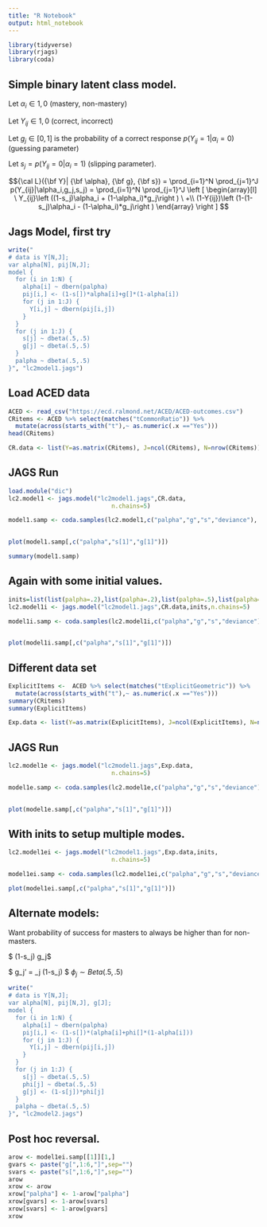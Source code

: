 ```yaml
---
title: "R Notebook"
output: html_notebook
---
```


```r
library(tidyverse)
library(rjags)
library(coda)
```

## Simple binary latent class model.

Let $\alpha_i \in {1,0}$ (mastery, non-mastery)

Let $Y_{ij} \in {1,0}$ (correct, incorrect)

Let $g_j \in [0,1]$ is the probability of a correct response $p(Y_{ij}=1|\alpha_i=0)$ (guessing parameter)

Let $s_j = p(Y_{ij}=0|\alpha_i=1)$ (slipping parameter).

$${\cal L}({\bf Y}| {\bf \alpha}, {\bf g}, {\bf s}) =
  \prod_{i=1}^N \prod_{j=1}^J p(Y_{ij}|\alpha_i,g_j,s_j) = 
  \prod_{i=1}^N \prod_{j=1}^J \left [
  \begin{array}[l]
  \ Y_{ij}\left ((1-s_j)\alpha_i + (1-\alpha_i)*g_j\right ) \ +\\
  (1-Y{ij})\left (1-(1-s_j)\alpha_i - (1-\alpha_i)*g_j\right )
  \end{array}
  \right ]
$$

## Jags Model, first try

```r
write("
# data is Y[N,J];
var alpha[N], pij[N,J];  
model {
  for (i in 1:N) {
    alpha[i] ~ dbern(palpha)
    pij[i,] <- (1-s[])*alpha[i]+g[]*(1-alpha[i])
    for (j in 1:J) {
      Y[i,j] ~ dbern(pij[i,j])
    }
  }
  for (j in 1:J) {
    s[j] ~ dbeta(.5,.5)
    g[j] ~ dbeta(.5,.5)
  }
  palpha ~ dbeta(.5,.5)
}", "lc2model1.jags")
```

## Load ACED data

```r
ACED <- read_csv("https://ecd.ralmond.net/ACED/ACED-outcomes.csv")
CRitems <- ACED %>% select(matches("tCommonRatio")) %>% 
  mutate(across(starts_with("t"),~ as.numeric(.x =="Yes")))
head(CRitems)
```

```r
CR.data <- list(Y=as.matrix(CRitems), J=ncol(CRitems), N=nrow(CRitems))
```

## JAGS Run

```r
load.module("dic")
lc2.model1 <- jags.model("lc2model1.jags",CR.data,
                             n.chains=5)
```

```r
model1.samp <- coda.samples(lc2.model1,c("palpha","g","s","deviance"), 2000)
                            
```

```r
plot(model1.samp[,c("palpha","s[1]","g[1]")])
```

```r
summary(model1.samp)
```

## Again with some initial values.

```r
inits=list(list(palpha=.2),list(palpha=.2),list(palpha=.5),list(palpha=.8),list(palpha=.8))
lc2.model1i <- jags.model("lc2model1.jags",CR.data,inits,n.chains=5)
```

```r
model1i.samp <- coda.samples(lc2.model1i,c("palpha","g","s","deviance"), 2000)
                            
```

```r
plot(model1i.samp[,c("palpha","s[1]","g[1]")])
```

## Different data set

```r
ExplicitItems <-  ACED %>% select(matches("tExplicitGeometric")) %>% 
  mutate(across(starts_with("t"),~ as.numeric(.x =="Yes")))
summary(CRitems)
summary(ExplicitItems)
```

```r
Exp.data <- list(Y=as.matrix(ExplicitItems), J=ncol(ExplicitItems), N=nrow(ExplicitItems))
```

## JAGS Run

```r
lc2.model1e <- jags.model("lc2model1.jags",Exp.data,
                             n.chains=5)
```

```r
model1e.samp <- coda.samples(lc2.model1e,c("palpha","g","s","deviance"), 2000)
                            
```

```r
plot(model1e.samp[,c("palpha","s[1]","g[1]")])
```

## With inits to setup multiple modes.

```r
lc2.model1ei <- jags.model("lc2model1.jags",Exp.data,inits,
                             n.chains=5)
```

```r
model1ei.samp <- coda.samples(lc2.model1ei,c("palpha","g","s","deviance"), 2000)
```
```r
plot(model1ei.samp[,c("palpha","s[1]","g[1]")])
```


## Alternate models:

Want probability of success for masters to always be higher than for non-masters.

$ (1-s_j) \geq g_j$

$ g_j' = \phi_j (1-s_j) $
$\phi_j \sim Beta(.5,.5)$

```r
write("
# data is Y[N,J];
var alpha[N], pij[N,J], g[J];  
model {
  for (i in 1:N) {
    alpha[i] ~ dbern(palpha)
    pij[i,] <- (1-s[])*(alpha[i]+phi[]*(1-alpha[i]))
    for (j in 1:J) {
      Y[i,j] ~ dbern(pij[i,j])
    }
  }
  for (j in 1:J) {
    s[j] ~ dbeta(.5,.5)
    phi[j] ~ dbeta(.5,.5)
    g[j] <- (1-s[j])*phi[j]
  }
  palpha ~ dbeta(.5,.5)
}", "lc2model2.jags")
```

## Post hoc reversal.

```r
arow <- model1ei.samp[[1]][1,]
gvars <- paste("g[",1:6,"]",sep="")
svars <- paste("s[",1:6,"]",sep="")
arow
xrow <- arow
xrow["palpha"] <- 1-arow["palpha"]
xrow[gvars] <- 1-arow[svars]
xrow[svars] <- 1-arow[gvars]
xrow
```
